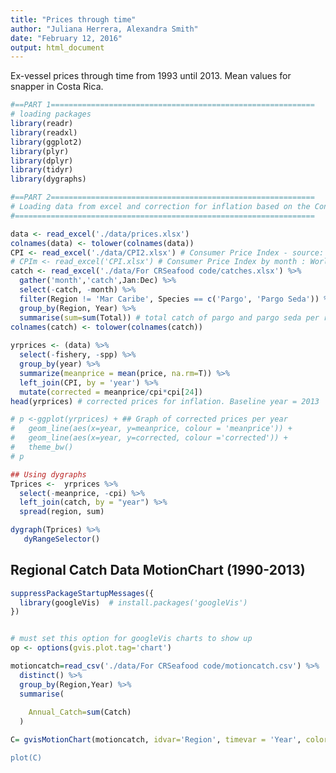 ```yaml
---
title: "Prices through time"
author: "Juliana Herrera, Alexandra Smith"
date: "February 12, 2016"
output: html_document
---
```

Ex-vessel prices through time from 1993 until 2013. Mean values for snapper in Costa Rica.
```r
#==PART 1===========================================================
# loading packages
library(readr)
library(readxl)
library(ggplot2)
library(plyr)
library(dplyr)
library(tidyr)
library(dygraphs)

#==PART 2===========================================================
# Loading data from excel and correction for inflation based on the Consumer Price Index (CPI)
#===================================================================

data <- read_excel('./data/prices.xlsx') 
colnames(data) <- tolower(colnames(data))
CPI <- read_excel('./data/CPI2.xlsx') # Consumer Price Index - source: World Bank
# CPIm <- read_excel('CPI.xlsx') # Consumer Price Index by month : World Bank
catch <- read_excel('./data/For CRSeafood code/catches.xlsx') %>%
  gather('month','catch',Jan:Dec) %>%
  select(-catch, -month) %>% 
  filter(Region != 'Mar Caribe', Species == c('Pargo', 'Pargo Seda')) %>% 
  group_by(Region, Year) %>% 
  summarise(sum=sum(Total)) # total catch of pargo and pargo seda per region and year
colnames(catch) <- tolower(colnames(catch))
  
yrprices <- (data) %>%
  select(-fishery, -spp) %>%
  group_by(year) %>% 
  summarize(meanprice = mean(price, na.rm=T)) %>% 
  left_join(CPI, by = 'year') %>%
  mutate(corrected = meanprice/cpi*cpi[24])
head(yrprices) # corrected prices for inflation. Baseline year = 2013

# p <-ggplot(yrprices) + ## Graph of corrected prices per year
#   geom_line(aes(x=year, y=meanprice, colour = 'meanprice')) +
#   geom_line(aes(x=year, y=corrected, colour ='corrected')) +
#   theme_bw()
# p


```

```r
## Using dygraphs
Tprices <-  yrprices %>% 
  select(-meanprice, -cpi) %>% 
  left_join(catch, by = "year") %>% 
  spread(region, sum)

dygraph(Tprices) %>% 
   dyRangeSelector()
```



## Regional Catch Data MotionChart (1990-2013)

```r
suppressPackageStartupMessages({
  library(googleVis)  # install.packages('googleVis')
})


# must set this option for googleVis charts to show up
op <- options(gvis.plot.tag='chart')

```


```r

motioncatch=read_csv('./data/For CRSeafood code/motioncatch.csv') %>%
  distinct() %>%
  group_by(Region,Year) %>%
  summarise(
    
    Annual_Catch=sum(Catch)
  )

```

```r


C= gvisMotionChart(motioncatch, idvar='Region', timevar = 'Year', colorvar = ' options=list(width=600,    height=500), sizevar = 'Annual_Catch')

plot(C)

```
